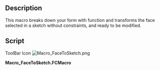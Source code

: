 <languages/>
<translate>
<!--T:1-->
{{Macro
|Name=FaceToSketch
|Icon=Macro_FaceToSketch.png
|Description=This macro breaks down your form with function Draft Downgrade and transforms the face selected in a sketch without constraints, and ready to be modified.
|Author=Jreinhardt
|Version=1.0
|Date=2013-12-23
|FCVersion=All
|Download=[https://wiki.freecad.org/images/6/6e/Macro_FaceToSketch.png ToolBar Icon]
}}

<!--T:2-->
==Description==
This macro breaks down your form with function {{KEY|[[Image:Draft_Downgrade.svg|16px]] [[Draft Downgrade]]}} and transforms the face selected in a sketch without constraints, and ready to be modified.

==Script== <!--T:3-->

<!--T:4-->
ToolBar Icon [[Image:Macro_FaceToSketch.png]]
</translate>

'''Macro_FaceToSketch.FCMacro'''

{{MacroCode|code=

import Draft
  
wires,_faces = Draft.downgrade(FreeCADGui.Selection.getSelection(),delete=True)
  
sketch = Draft.makeSketch(wires[0:1])
for wire in wires[1:]:
    Draft.makeSketch([wire],addTo=sketch)
  
for wire in wires:
    FreeCAD.ActiveDocument.removeObject(wire.Name)
}}

{{clear}}